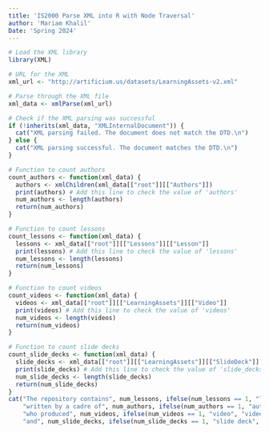 ---
title: 'IS2000 Parse XML into R with Node Traversal'
author: 'Mariam Khalil'
Date: 'Spring 2024'
---

```{r, echo=FALSE}
# Load the XML library
library(XML)

# URL for the XML
xml_url <- "http://artificium.us/datasets/LearningAssets-v2.xml"

# Parse through the XML file
xml_data <- xmlParse(xml_url)

# Check if the XML parsing was successful
if (!inherits(xml_data, "XMLInternalDocument")) {
  cat("XML parsing failed. The document does not match the DTD.\n")
} else {
  cat("XML parsing successful. The document matches the DTD.\n")
}

```

```{r}
# Function to count authors
count_authors <- function(xml_data) {
  authors <- xmlChildren(xml_data[["root"]][["Authors"]])
  print(authors) # Add this line to check the value of 'authors'
  num_authors <- length(authors)
  return(num_authors)
}

# Function to count lessons
count_lessons <- function(xml_data) {
  lessons <- xml_data[["root"]][["Lessons"]][["Lesson"]]
  print(lessons) # Add this line to check the value of 'lessons'
  num_lessons <- length(lessons)
  return(num_lessons)
}

# Function to count videos
count_videos <- function(xml_data) {
  videos <- xml_data[["root"]][["LearningAssets"]][["Video"]]
  print(videos) # Add this line to check the value of 'videos'
  num_videos <- length(videos)
  return(num_videos)
}

# Function to count slide decks
count_slide_decks <- function(xml_data) {
  slide_decks <- xml_data[["root"]][["LearningAssets"]][["SlideDeck"]]
  print(slide_decks) # Add this line to check the value of 'slide_decks'
  num_slide_decks <- length(slide_decks)
  return(num_slide_decks)
}
cat("The repository contains", num_lessons, ifelse(num_lessons == 1, "lesson", "lessons"),
    "written by a cadre of", num_authors, ifelse(num_authors == 1, "author", "authors"),
    "who produced", num_videos, ifelse(num_videos == 1, "video", "videos"),
    "and", num_slide_decks, ifelse(num_slide_decks == 1, "slide deck", "slide decks"), ".\n")

```

